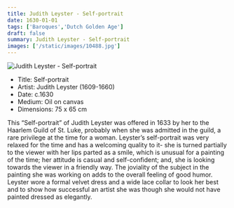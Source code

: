 ```yaml
---
title: Judith Leyster - Self-portrait
date: 1630-01-01
tags: ['Baroques','Dutch Golden Age']
draft: false
summary: Judith Leyster - Self-portrait
images: ['/static/images/10488.jpg']
---
```


![Judith Leyster - Self-portrait](/static/images/10488.jpg)

* Title: Self-portrait
* Artist: Judith Leyster (1609-1660)
* Date: c.1630
* Medium: Oil on canvas
* Dimensions: 75 x 65 cm

This “Self-portrait” of Judith Leyster was offered in 1633 by her to the Haarlem Guild of St. Luke, probably when she was admitted in the guild, a rare privilege at the time for a woman. Leyster’s self-portrait was very relaxed for the time and has a welcoming quality to it- she is turned partially to the viewer with her lips parted as a smile, which is unusual for a painting of the time; her attitude is casual and self-confident; and, she is looking towards the viewer in a friendly way. The joviality of the subject in the painting she was working on adds to the overall feeling of good humor. Leyster wore a formal velvet dress and a wide lace collar to look her best and to show how successful an artist she was though she would not have painted dressed as elegantly.
